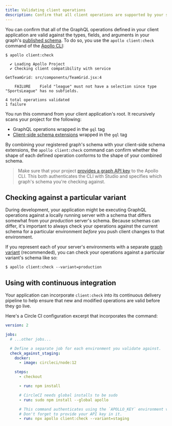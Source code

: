 ```yaml
---
title: Validating client operations
description: Confirm that all client operations are supported by your schema
---
```


You can confirm that all of the GraphQL operations defined in your client application are valid against the types, fields, and arguments in your graph's [published schema](./publication). To do so, you use the `apollo client:check` command of the [Apollo CLI](/rover/apollo-cli/):

```
$ apollo client:check

  ✔ Loading Apollo Project
  ✔ Checking client compatibility with service

GetTeamGrid: src/components/TeamGrid.jsx:4

    FAILURE    Field "league" must not have a selection since type "SportsLeague" has no subfields.

4 total operations validated
1 failure
```

You run this command from your client application's root. It recursively scans your project for the following:

- GraphQL operations wrapped in the `gql` tag
- [Client-side schema extensions](/react/local-state/client-side-schema/) wrapped in the `gql` tag

By combining your registered graph's schema with your client-side schema extensions, the `apollo client:check` command can confirm whether the shape of each defined operation conforms to the shape of your combined schema.

> Make sure that your project [provides a graph API key](/devtools/cli/#provide-an-api-key) to the Apollo CLI. This both authenticates the CLI with Studio and specifies which graph's schema you're checking against.

## Checking against a particular variant

During development, your application might be executing GraphQL operations against a locally running server with a schema that differs somewhat from your _production_ server's schema. Because schemas can differ, it's important to always check your operations against the current schema for a particular environment _before_ you push client changes to that environment.

If you represent each of your server's environments with a separate [graph variant](../graphs/#variants) (recommended), you can check your operations against a particular variant's schema like so:

```
$ apollo client:check --variant=production
```

## Using with continuous integration

Your application can incorporate `client:check` into its continuous delivery pipeline to help ensure that new and modified operations are valid before they go live.

Here's a Circle CI configuration excerpt that incorporates the command:

```yaml {30} title="config.yml"
version: 2

jobs:
  # ...other jobs...

  # Define a separate job for each environment you validate against.
  check_against_staging:
    docker:
      - image: circleci/node:12

    steps:
      - checkout

      - run: npm install

      # CircleCI needs global installs to be sudo
      - run: sudo npm install --global apollo

      # This command authenticates using the `APOLLO_KEY` environment variable.
      # Don't forget to provide your API key in it.
      - run: npx apollo client:check --variant=staging
```
